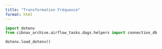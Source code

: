 ```yaml
---
title: "Transformation Fréquence"
format: html
---
```



```python
import dotenv
from cibnav_archive.airflow_tasks.dags.helpers import connection_db
```


```python
dotenv.load_dotenv()
```